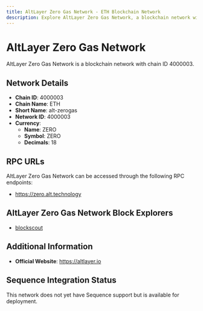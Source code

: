 ```yaml
--- 
title: AltLayer Zero Gas Network - ETH Blockchain Network
description: Explore AltLayer Zero Gas Network, a blockchain network with chain ID 4000003. Learn about its native currency, ZERO, and how to interact with the network.
---
```


# AltLayer Zero Gas Network

AltLayer Zero Gas Network is a blockchain network with chain ID 4000003.

## Network Details

- **Chain ID**: 4000003
- **Chain Name**: ETH
- **Short Name**: alt-zerogas
- **Network ID**: 4000003
- **Currency**: 
  - **Name**: ZERO
  - **Symbol**: ZERO
  - **Decimals**: 18

## RPC URLs

AltLayer Zero Gas Network can be accessed through the following RPC endpoints:

- https://zero.alt.technology

## AltLayer Zero Gas Network Block Explorers

- [blockscout](https://zero-explorer.alt.technology)

## Additional Information

- **Official Website**: https://altlayer.io

## Sequence Integration Status

This network does not yet have Sequence support but is available for deployment.
